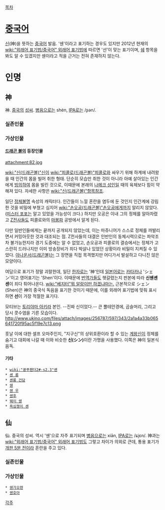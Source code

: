 [[목차]]

= [[중국어]] =
[[신]](神)을 뜻하는 [[중국어]] 발음. '쉔'이라고 표기하는 경우도 있지만 2012년 현재의 [[wiki:"외래어 표기법/중국어" 외래어 표기법]]에 따르면 '선'이 맞는 표기이며, [[쉐]] 항목을 봐도 알 수 있겠지만 쉔이라고 적을 근거는 전혀 존재하지 않는다.

= 인명 =
== 神 ==
神. [[중국]]의 [[성씨]]. [[병음]]으로는 shén, [[IPA]]로는 /ʂən/.

=== 실존인물 ===

=== 가상인물 ===
==== [[드래곤 볼]]의 등장인물 ====
attachment:82.jpg

[[wiki:"신(드래곤볼)"신]]이 [[wiki:"피콜로(드래곤볼)"피콜로]]와 싸우기 위해 하계에 내려왔을 때 인간의 몸을 빌어 취한 형태. 단순히 모습만 취한 것이 아니라 아예 살아있는 인간에게 [[빙의]]하여 몸을 빌린 것으로, 이때문에 본래의 [[나메크 성인]]일 때의 육체보다 힘이 약해져 있다. 자세한 사항은 [[wiki:"신(드래곤볼)"항목참조]].

일단 [[정체불명]] 속성의 캐릭터다. 인간들이 느낄 혼란을 염두에 둔 것인지 인간계에 강림한 것을 비밀에 부쳤고 심지어 [[wiki:"손오공(드래곤볼)"손오공]]에게까지 알리지 않았다.([[미스터 포포]]는 알고 있었을 가능성이 크다.) 하지만 오공은 이내 그의 정체를 알아차렸고 [[Z전사]]들도 피콜로와의 [[마봉파]] 공방에서 알게 된다. 

다만 일반인들에게는 끝까지 공개되지 않았는데, 이는 마쥬니어가 스스로 정체를 까발리면서 커밍아웃한 것과 대조되는 점. Z전사들의 대결은 인반인의 동체시력으로는 파악조차 불가능한지라 경기 도중에는 알 수 없었고, 손오공과 피콜로의 결승에서는 정체가 고스란히 드러나지만 이미 방송장비가 죄다 박살나 있었던 상황이라 비밀이 지켜질 수 있었다. [[아나운서(드래곤볼)]]는 그 장면을 직접 목격했지만 어디가서 발설하고 다니진 않은 모양이다.

여담으로 표기가 정말 괴랄한데, 일단 [[한자]]로는 '神'인데 [[일본어]]로는 [[카타카나]] 'シェン'이고 영어표기는 'Shen'이다. 이때문에 [[번역가]]들도 헷갈렸는지 판본에 따라 '''신쉔셴센'''이 죄다 튀어나온다. [[wiki:"베지터"뭐 알랑이만 하겠냐마는.]]
근본적으로 シェン(Shen)은 神의 중국식 독음을 표기한 것이기 때문에, 이를 외래어 표기법에 맞춰 표시하면 '''선'''이 가장 적절한 표기다.

모티브는 [[토리야마 아키라]] 본인. --진짜 신이었다.-- 큰 뿔테안경에, 곱슬머리, 그리고 당시 콧수염을 기른 모습이다.
http://www.ukino.com/files/attach/images/256787/597/343/2a1a4a33b065641720f95ac5f19e7c13.png

훗날 이에 대한 셀프 오마주인지, "지구신"의 상위호환이라 할 수 있는 [[계왕신]]이 정체를 숨기고 대회에 나갈 때 이와 비슷한 '''신(シン)'''이란 가명을 사용했다. 이쪽은 神의 일본식 음독.
==== 기타 ====
 * [[wiki:"쿵푸팬더2#-s2.3"셴]]
 * [[셴 롱]]
 * [[셴롱 건담]]
 * [[쉔]]
 * [[쉔 우]]
 * [[쉔후]]
 * [[웨이 쉔]]
 * [[욕심쟁이 셴]]

== 仙 ==
仙. 중국의 성씨. 역시 '쉔'으로 자주 표기되며 [[병음]]으로는 xiān, [[IPA]]로는 /ɕi̯ɛn/. 神과는 [[wiki:"외래어 표기법/중국어" 외래어 표기법]]도 그렇고 차이가 의외로 큰데, 통용 표기가 [[개판 5분 전]]이라 혼란을 주고 있다.

=== 실존인물 ===

=== 가상인물 ===
 * [[쉔가오렌]]
 * [[쉔호아]]

[[각주]]
